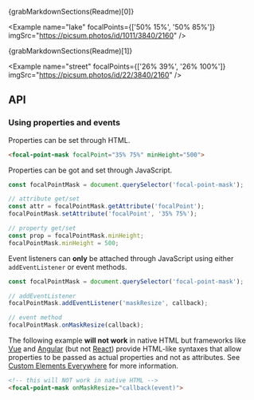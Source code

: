 
<Meta title="Focal Point Mask"/>

<Description>{grabMarkdownSections(Readme)[0]}</Description>

<Example
  name="lake"
  focalPoints={['50% 15%', '50% 85%']}
  imgSrc="https://picsum.photos/id/1011/3840/2160"
/>

<Description>{grabMarkdownSections(Readme)[1]}</Description>

<Example
  name="street"
  focalPoints={['26% 39%', '26% 100%']}
  imgSrc="https://picsum.photos/id/22/3840/2160"
/>

## API

<PureArgsTable rows={argTypes}/>

### Using properties and events

Properties can be set through HTML.

```html
<focal-point-mask focalPoint="35% 75%" minHeight="500">
```

Properties can be got and set through JavaScript.

```js
const focalPointMask = document.querySelector('focal-point-mask');

// attribute get/set
const attr = focalPointMask.getAttribute('focalPoint');
focalPointMask.setAttribute('focalPoint', '35% 75%');

// property get/set
const prop = focalPointMask.minHeight;
focalPointMask.minHeight = 500;
```

Event listeners can **only** be attached through JavaScript using either `addEventListener` or event methods.

```js
const focalPointMask = document.querySelector('focal-point-mask');

// addEventListener
focalPointMask.addEventListener('maskResize', callback);

// event method
focalPointMask.onMaskResize(callback);
```

The following example **will not work** in native HTML but frameworks like [Vue](https://custom-elements-everywhere.com/libraries/vue/results/results.html) and [Angular](https://custom-elements-everywhere.com/libraries/angular/results/results.html) (but not [React](https://custom-elements-everywhere.com/libraries/react/results/results.html)) provide HTML-like syntaxes that allow properties to be passed as actual properties and not as attributes. See [Custom Elements Everywhere](https://custom-elements-everywhere.com/) for more information.

```html
<!-- this will NOT work in native HTML -->
<focal-point-mask onMaskResize="callback(event)">
```
